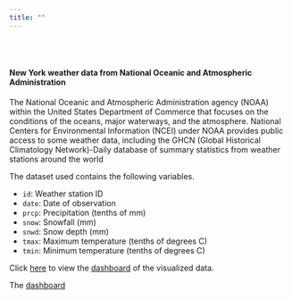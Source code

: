 ```yaml
---
title: ""
---
```


<br></br>

<detail>

#### New York weather data from National Oceanic and Atmospheric Administration 

</detail>

The National Oceanic and Atmospheric Administration agency (NOAA) within the United States Department of Commerce that focuses on the conditions of the oceans, major waterways, and the atmosphere. National Centers for Environmental Information (NCEI) under NOAA provides public access to some weather data, including the GHCN (Global Historical Climatology Network)-Daily database of summary statistics from weather stations around the world

The dataset used contains the following variables.

- `id`: Weather station ID
- `date`: Date of observation
- `prcp`: Precipitation (tenths of mm)
- `snow`: Snowfall (mm)
- `snwd`: Snow depth (mm)
- `tmax`: Maximum temperature (tenths of degrees C)
- `tmin`: Minimum temperature (tenths of degrees C)

 Click [here](weather.html) to view the [dashboard](weather.html) of the visualized data.
 
 The [dashboard](weather.html)